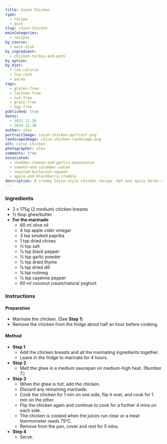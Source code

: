 ```yaml
---
title: Cajun Chicken
type:
  - recipe
  - post
slug: cajun-chicken
mainCategories:
  - recipes
by_course:
  - main-dish
by_ingredient:
  - chicken-turkey-and-pork
by_option:
by_diet:
  - low-calorie
  - low-carb
  - paleo
tags:
  - gluten-free
  - lactose-free
  - nut-free
  - grain-free
  - egg-free
published: true
dates:
  - 2022.11.18
  - 2020.12.18
author: alex
portraitImage: cajun-chicken-portrait.png
landscapeImage: cajun-chicken-landscape.png
alt: cajun chicken
photographer: alex
comments: true
associated:
  - cheddar-cheese-and-garlic-mayonnaise
  - tomato-and-cucumber-salad
  - roasted-butternut-squash
  - apple-and-blackberry-crumble
description: A creamy Cajun-style chicken recipe. Hot and spicy herbs cover a juicy chicken breast seared in the pan. Use coconut cream for a lactose-free marinade, or stick with natural yoghurt. Carl loves it!
---
```


<Ingredients>

### Ingredients

- 2 x 175g (2 medium) chicken breasts
- ½ tbsp ghee/butter
- **For the marinade**
  - 60 ml olive oil
  - 4 tsp apple cider vinegar
  - 3 tsp smoked paprika
  - 1 tsp dried chives
  - ½ tsp salt
  - ½ tsp black pepper
  - ½ tsp garlic powder
  - ½ tsp dried thyme
  - ¼ tsp dried dill
  - ¼ tsp nutmeg
  - ½ tsp cayenne pepper
  - 60 ml coconut cream/natural yoghurt

</Ingredients>

<Instructions>

### Instructions

#### Preparation

- Marinate the chicken. (See **Step 1**)
- Remove the chicken from the fridge about half an hour before cooking.

#### Method

- **Step 1**
  - Add the chicken breasts and all the marinating ingredients together.
  - Leave in the fridge to marinate for 4 hours.
- **Step 2**
  - Melt the ghee in a medium saucepan on medium-high heat. (Number 7.)
- **Step 3**
  - When the ghee is hot, add the chicken.
  - Discard any remaining marinade.
  - Cook the chicken for 1 min on one side, flip it over, and cook for 1 min on the other.
  - Flip the chicken again and continue to cook for a further 4 mins on each side.
  - The chicken is cooked when the juices run clear or a meat thermometer reads 75°C.
  - Remove from the pan, cover and rest for 5 mins.
- **Step 4**
  - Serve.

</Instructions>
